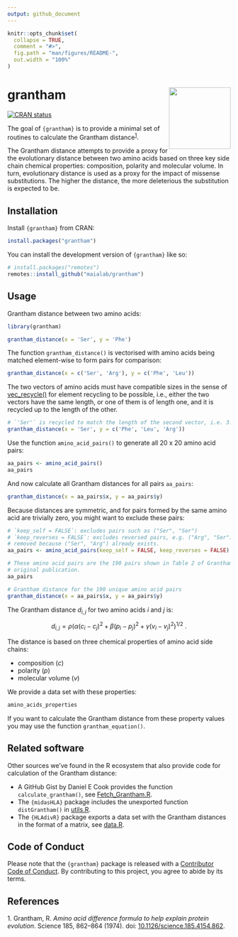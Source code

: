```yaml
---
output: github_document
---
```


<!-- README.md is generated from README.Rmd. Please edit that file -->

```r
knitr::opts_chunk$set(
  collapse = TRUE,
  comment = "#>",
  fig.path = "man/figures/README-",
  out.width = "100%"
)
```

# grantham <img src='man/figures/logo.svg' align="right" height="139" />

<!-- badges: start -->
[![CRAN status](https://www.r-pkg.org/badges/version/grantham)](https://CRAN.R-project.org/package=grantham)
<!-- badges: end -->

The goal of `{grantham}` is to provide a minimal set of routines to calculate
the Grantham distance<sup>[1](#1)</sup>.

The Grantham distance attempts to provide a proxy for the evolutionary distance
between two amino acids based on three key side chain chemical properties:
composition, polarity and molecular volume. In turn, evolutionary distance is
used as a proxy for the impact of missense substitutions. The higher the
distance, the more deleterious the substitution is expected to be.

## Installation

Install `{grantham}` from CRAN:

``` r
install.packages("grantham")
```

You can install the development version of `{grantham}` like so:

``` r
# install.packages("remotes")
remotes::install_github("maialab/grantham")
```

## Usage

Grantham distance between two amino acids:

```r
library(grantham)

grantham_distance(x = 'Ser', y = 'Phe')
```

The function `grantham_distance()` is vectorised with amino acids being matched element-wise to form pairs for comparison:

```r
grantham_distance(x = c('Ser', 'Arg'), y = c('Phe', 'Leu'))
```

The two vectors of amino acids must have compatible sizes in the sense of
[vec_recycle()](https://vctrs.r-lib.org/reference/vec_recycle.html) for element
recycling to be possible, i.e., either the two vectors have the same length, or
one of them is of length one, and it is recycled up to the length of the other.

```r
# `'Ser'` is recycled to match the length of the second vector, i.e. 3.
grantham_distance(x = 'Ser', y = c('Phe', 'Leu', 'Arg'))
```

Use the function `amino_acid_pairs()` to generate all 20 x 20 amino acid pairs:

```r
aa_pairs <- amino_acid_pairs()
aa_pairs
```

And now calculate all Grantham distances for all pairs `aa_pairs`:

```r
grantham_distance(x = aa_pairs$x, y = aa_pairs$y)
```

Because distances are symmetric, and for pairs formed by the same amino acid are
trivially zero, you might want to exclude these pairs:

```r
# `keep_self = FALSE`: excludes pairs such as ("Ser", "Ser")
# `keep_reverses = FALSE`: excludes reversed pairs, e.g. ("Arg", "Ser") will be
# removed because ("Ser", "Arg") already exists.
aa_pairs <- amino_acid_pairs(keep_self = FALSE, keep_reverses = FALSE)

# These amino acid pairs are the 190 pairs shown in Table 2 of Grantham's
# original publication.
aa_pairs

# Grantham distance for the 190 unique amino acid pairs
grantham_distance(x = aa_pairs$x, y = aa_pairs$y)
```

The Grantham distance $d_{i,j}$ for two amino acids $i$ and $j$ is:

$$d_{i,j} = \rho (\alpha (c_i-c_j)^2+\beta (p_i-p_j)^2+ \gamma (v_i-v_j)^2)^{1/2}\ .$$

The distance is based on three chemical properties of amino acid side chains:

- composition ($c$)
- polarity ($p$)
- molecular volume ($v$)

We provide a data set with these properties:

```r
amino_acids_properties
```

If you want to calculate the Grantham distance from these property values you
may use the function `grantham_equation()`.


## Related software

Other sources we've found in the R ecosystem that also provide code for
calculation of the Grantham distance:

- A GitHub Gist by Daniel E Cook provides the function `calculate_grantham()`, see [Fetch_Grantham.R](https://gist.github.com/danielecook/501f03650bca6a3db31ff3af2d413d2a).
- The `{midasHLA}` package includes the unexported function `distGrantham()` in [utils.R](https://github.com/Genentech/midasHLA/blob/ec29296f9bfd7c4fae9e2040592b618e5f2a99a1/R/utils.R).
- The `{HLAdivR}` package exports a data set with the Grantham distances in the format of a matrix, see [data.R]( https://github.com/rbentham/HLAdivR/blob/master/R/data.R).

## Code of Conduct
  
Please note that the `{grantham}` package is released with a [Contributor Code
of Conduct](https://contributor-covenant.org/version/2/0/CODE_OF_CONDUCT.html).
By contributing to this project, you agree to abide by its terms.


## References

<a id="1">1.</a> Grantham, R. _Amino acid difference formula to help explain protein evolution_. Science 185, 862--864
(1974). doi: [10.1126/science.185.4154.862](https://doi.org/10.1126/science.185.4154.862).
